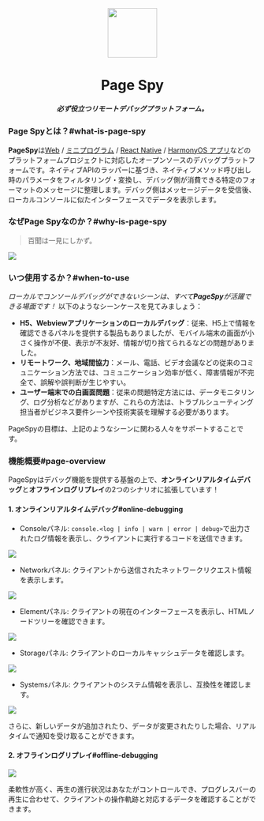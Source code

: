 [license-img]: https://img.shields.io/github/license/HuolalaTech/page-spy-web?label=License
[license-url]: https://github.com/HuolalaTech/page-spy-web/blob/main/LICENSE
[release-img]: https://img.shields.io/github/package-json/v/HuolalaTech/page-spy-web/release?label=Release
[release-url]: https://github.com/HuolalaTech/page-spy-web/blob/release/package.json
[browser-ver-img]: https://img.shields.io/npm/v/@huolala-tech/page-spy-browser?label=Browser&color=orange
[browser-ver-url]: https://npmjs.com/package/@huolala-tech/page-spy-browser
[uniapp-ver-img]: https://img.shields.io/npm/v/@huolala-tech/page-spy-uniapp?label=UniApp&color=green
[uniapp-ver-url]: https://npmjs.com/package/@huolala-tech/page-spy-uniapp
[wechat-ver-img]: https://img.shields.io/npm/v/@huolala-tech/page-spy-wechat?label=Wechat&color=green
[wechat-ver-url]: https://npmjs.com/package/@huolala-tech/page-spy-wechat
[alipay-ver-img]: https://img.shields.io/npm/v/@huolala-tech/page-spy-alipay?label=Alipay&color=blue
[alipay-ver-url]: https://npmjs.com/package/@huolala-tech/page-spy-alipay
[taro-ver-img]: https://img.shields.io/npm/v/@huolala-tech/page-spy-taro?label=Taro&color=blue
[taro-ver-url]: https://npmjs.com/package/@huolala-tech/page-spy-taro
[harmony-ver-img]: https://harmony.blucas.me/badge/version/@huolala/page-spy-harmony?label=Harmony&color=black
[harmony-ver-url]: https://ohpm.openharmony.cn/#/cn/detail/@huolala%2Fpage-spy-harmony
[api-ver-img]: https://img.shields.io/github/v/tag/HuolalaTech/page-spy-api?label=API
[api-ver-url]: https://github.com/HuolalaTech/page-spy-api/tags
[node-deploy]: https://img.shields.io/badge/Node_Deploy-Install-CB3937
[node-deploy-url]: https://pagespy.huolala.cn/#/docs/deploy-with-node
[docker-deploy]: https://img.shields.io/badge/Docker_Deploy-Install-1E63ED
[docker-deploy-url]: https://pagespy.huolala.cn/#/docs/deploy-with-docker
[bt-deploy]: https://img.shields.io/badge/BT_Deploy-Install-20a53a
[bt-deploy-url]: https://pagespy.huolala.cn/#/docs/deploy-with-baota





<div align="center">
  <img src={logo} height="100" />
  <h1>Page Spy</h1>
  <h5>必ず役立つリモートデバッグプラットフォーム。</h5>
</div>

### Page Spyとは？#what-is-page-spy

**PageSpy**は[Web](./browser) / [ミニプログラム](./miniprogram) / [React Native](./react-native) / [HarmonyOS アプリ](./harmony)などのプラットフォームプロジェクトに対応したオープンソースのデバッグプラットフォームです。ネイティブAPIのラッパーに基づき、ネイティブメソッド呼び出し時のパラメータをフィルタリング・変換し、デバッグ側が消費できる特定のフォーマットのメッセージに整理します。デバッグ側はメッセージデータを受信後、ローカルコンソールに似たインターフェースでデータを表示します。

### なぜPage Spyなのか？#why-is-page-spy

> 百聞は一見にしかず。

<a href={whyIsPageSpyImg} target="_blank">
  <img src={whyIsPageSpyImg} />
</a>

### いつ使用するか？#when-to-use

*ローカルでコンソールデバッグができないシーンは、すべて**PageSpy**が活躍できる場面です！*
以下のようなシーンケースを見てみましょう：

- **H5、Webviewアプリケーションのローカルデバッグ**：従来、H5上で情報を確認できるパネルを提供する製品もありましたが、モバイル端末の画面が小さく操作が不便、表示が不友好、情報が切り捨てられるなどの問題がありました。
- **リモートワーク、地域間協力**：メール、電話、ビデオ会議などの従来のコミュニケーション方法では、コミュニケーション効率が低く、障害情報が不完全で、誤解や誤判断が生じやすい。
- **ユーザー端末での白画面問題**：従来の問題特定方法には、データモニタリング、ログ分析などがありますが、これらの方法は、トラブルシューティング担当者がビジネス要件シーンや技術実装を理解する必要があります。

PageSpyの目標は、上記のようなシーンに関わる人々をサポートすることです。

### 機能概要#page-overview

PageSpyはデバッグ機能を提供する基盤の上で、**オンラインリアルタイムデバッグ**と**オフラインログリプレイ**の2つのシナリオに拡張しています！

#### 1. オンラインリアルタイムデバッグ#online-debugging

- Consoleパネル: `console.<log | info | warn | error | debug>`で出力されたログ情報を表示し、クライアントに実行するコードを送信できます。

<a href={consoleImg} target="_blank">
  <img src={consoleImg} />
</a>

- Networkパネル: クライアントから送信されたネットワークリクエスト情報を表示します。

<a href={networkImg} target="_blank">
  <img src={networkImg} />
</a>

- Elementパネル: クライアントの現在のインターフェースを表示し、HTMLノードツリーを確認できます。

<a href={pageImg} target="_blank">
  <img src={pageImg} />
</a>

- Storageパネル: クライアントのローカルキャッシュデータを確認します。

<a href={storageImg} target="_blank">
  <img src={storageImg} />
</a>

- Systemsパネル: クライアントのシステム情報を表示し、互換性を確認します。

<a href={systemImg} target="_blank">
  <img src={systemImg} />
</a>

さらに、新しいデータが追加されたり、データが変更されたりした場合、リアルタイムで通知を受け取ることができます。

#### 2. オフラインログリプレイ#offline-debugging

<a href={offlineImg} target="_blank">
  <img src={offlineImg} />
</a>

柔軟性が高く、再生の進行状況はあなたがコントロールでき、プログレスバーの再生に合わせて、クライアントの操作軌跡と対応するデータを確認することができます。
